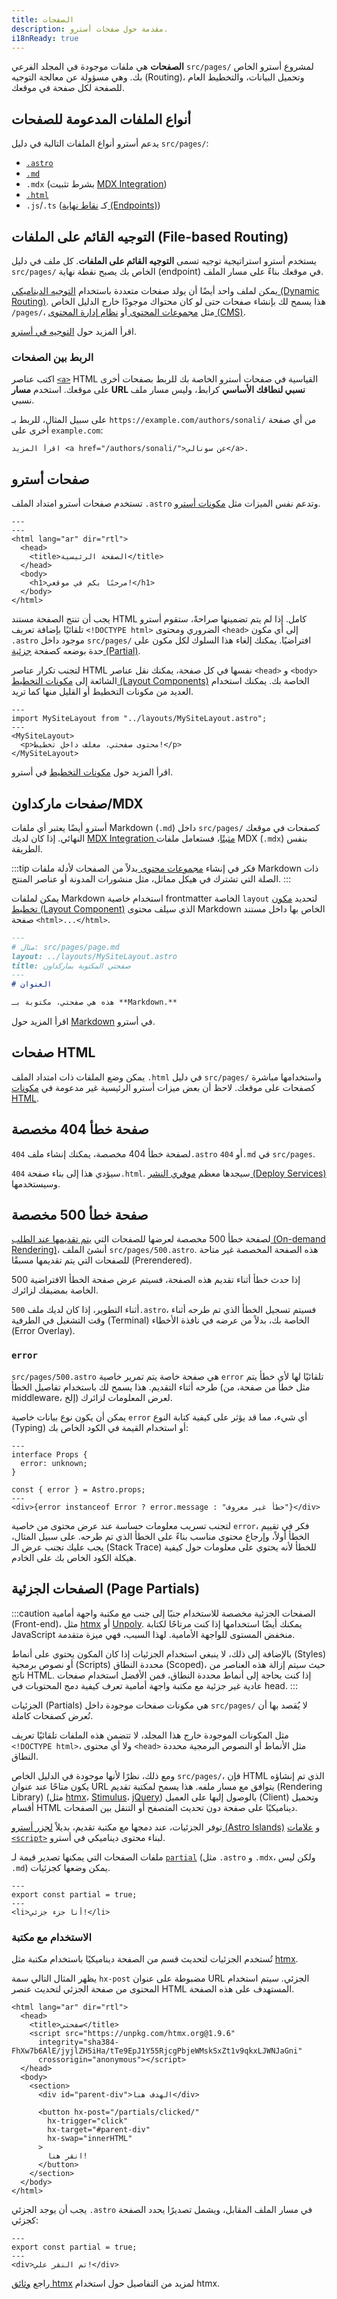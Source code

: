 ```yaml
---
title: الصفحات
description: مقدمة حول صفحات أسترو.
i18nReady: true
---
```


**الصفحات** هي ملفات موجودة في المجلد الفرعي `src/pages/` لمشروع أسترو الخاص بك. وهي مسؤولة عن معالجة التوجيه (Routing)، وتحميل البيانات، والتخطيط العام للصفحة لكل صفحة في موقعك.

## أنواع الملفات المدعومة للصفحات

يدعم أسترو أنواع الملفات التالية في دليل `src/pages/`:

- [`.astro`](#صفحات-أسترو)
- [`.md`](#صفحات-ماركداونmdx)
- `.mdx` (بشرط تثبيت [MDX Integration](/ar/guides/integrations-guide/mdx/#installation))
- [`.html`](#صفحات-html)
- `.js`/`.ts` (كـ [نقاط نهاية (Endpoints)](/ar/guides/endpoints/))

## التوجيه القائم على الملفات (File-based Routing)

يستخدم أسترو استراتيجية توجيه تسمى **التوجيه القائم على الملفات**. كل ملف في دليل `src/pages/` الخاص بك يصبح نقطة نهاية (endpoint) في موقعك بناءً على مسار الملف.

يمكن لملف واحد أيضًا أن يولد صفحات متعددة باستخدام [التوجيه الديناميكي (Dynamic Routing)](/ar/guides/routing/#dynamic-routes). هذا يسمح لك بإنشاء صفحات حتى لو كان محتواك موجودًا خارج الدليل الخاص `/pages/`، مثل [مجموعات المحتوى ](/ar/guides/content-collections/) أو [نظام إدارة المحتوى (CMS)](/ar/guides/cms/).

<ReadMore>اقرأ المزيد حول [التوجيه في أسترو](https://docs.astro.build/ar/guides/routing/).</ReadMore>

### الربط بين الصفحات

اكتب عناصر [`<a>`](https://developer.mozilla.org/en-US/docs/Web/HTML/Element/a) HTML القياسية في صفحات أسترو الخاصة بك للربط بصفحات أخرى على موقعك. استخدم **مسار URL نسبي لنطاقك الأساسي** كرابط، وليس مسار ملف نسبي.

على سبيل المثال، للربط بـ `https://example.com/authors/sonali/` من أي صفحة أخرى على `example.com`:

```astro title="src/pages/index.astro"
اقرأ المزيد <a href="/authors/sonali/">عن سونالي</a>.
```

## صفحات أسترو

تستخدم صفحات أسترو امتداد الملف `.astro` وتدعم نفس الميزات مثل [مكونات أسترو](/ar/basics/astro-components/).

```astro title="src/pages/index.astro"
---
---
<html lang="ar" dir="rtl">
  <head>
    <title>الصفحة الرئيسية</title>
  </head>
  <body>
    <h1>مرحبًا بكم في موقعي!</h1>
  </body>
</html>
```

يجب أن تنتج الصفحة مستند HTML كامل. إذا لم يتم تضمينها صراحةً، ستقوم أسترو تلقائيًا بإضافة تعريف `<!DOCTYPE html>` الضروري ومحتوى `<head>` إلى أي مكون `.astro` موجود داخل `src/pages/` افتراضيًا. يمكنك إلغاء هذا السلوك لكل مكون على حدة بوضعه كصفحة [جزئية (Partial)](#صفحات-جزئية).

لتجنب تكرار عناصر HTML نفسها في كل صفحة، يمكنك نقل عناصر `<head>` و `<body>` الشائعة إلى [مكونات التخطيط (Layout Components)](/ar/basics/layouts/) الخاصة بك. يمكنك استخدام العديد من مكونات التخطيط أو القليل منها كما تريد.

```astro title="src/pages/index.astro" /</?MySiteLayout>/ {2}
---
import MySiteLayout from "../layouts/MySiteLayout.astro";
---
<MySiteLayout>
  <p>محتوى صفحتي، مغلف داخل تخطيط!</p>
</MySiteLayout>
```

<ReadMore>اقرأ المزيد حول [مكونات التخطيط](/ar/basics/layouts/) في أسترو.</ReadMore>

## صفحات ماركداون/MDX

أسترو أيضًا يعتبر أي ملفات Markdown (`.md`) داخل `src/pages/` كصفحات في موقعك النهائي. إذا كان لديك [MDX Integration مثبتًا](/ar/guides/integrations-guide/mdx/#installation)، فستعامل ملفات MDX (`.mdx`) بنفس الطريقة.

:::tip
فكر في إنشاء [مجموعات محتوى ](/ar/guides/content-collections/) بدلاً من الصفحات لأدلة ملفات Markdown ذات الصلة التي تشترك في هيكل مماثل، مثل منشورات المدونة أو عناصر المنتج.
:::

يمكن لملفات Markdown استخدام خاصية frontmatter الخاصة `layout` لتحديد [مكون تخطيط (Layout Component)](/ar/basics/layouts/) الذي سيلف محتوى Markdown الخاص بها داخل مستند صفحة `<html>...</html>`.

```md {3}
---
# مثال: src/pages/page.md
layout: ../layouts/MySiteLayout.astro
title: صفحتي المكتوبة بماركداون
---
# العنوان

هذه هي صفحتي، مكتوبة بـ **Markdown.**
```

<ReadMore>اقرأ المزيد حول [Markdown](/ar/guides/markdown-content/) في أسترو.</ReadMore>

## صفحات HTML

يمكن وضع الملفات ذات امتداد الملف `.html` في دليل `src/pages/` واستخدامها مباشرة كصفحات على موقعك. لاحظ أن بعض ميزات أسترو الرئيسية غير مدعومة في [مكونات HTML](/ar/basics/astro-components/#html-components).

## صفحة خطأ 404 مخصصة

لصفحة خطأ 404 مخصصة، يمكنك إنشاء ملف `404.astro` أو `404.md` في `src/pages`.

سيؤدي هذا إلى بناء صفحة `404.html`. سيجدها معظم [موفري النشر (Deploy Services)](/ar/guides/deploy/) وسيستخدمها.

## صفحة خطأ 500 مخصصة

لصفحة خطأ 500 مخصصة لعرضها للصفحات التي [يتم تقديمها عند الطلب (On-demand Rendering)](/ar/guides/on-demand-rendering/)، أنشئ الملف `src/pages/500.astro`. هذه الصفحة المخصصة غير متاحة للصفحات التي يتم تقديمها مسبقًا (Prerendered).

إذا حدث خطأ أثناء تقديم هذه الصفحة، فسيتم عرض صفحة الخطأ الافتراضية 500 الخاصة بمضيفك لزائرك.

<p><Since v="4.10.3" /></p>

أثناء التطوير، إذا كان لديك ملف `500.astro`، فسيتم تسجيل الخطأ الذي تم طرحه أثناء وقت التشغيل في الطرفية (Terminal) الخاصة بك، بدلاً من عرضه في نافذة الأخطاء (Error Overlay).

### `error`

<p><Since v="4.11.0" /></p>

`src/pages/500.astro` هي صفحة خاصة يتم تمرير خاصية `error` تلقائيًا لها لأي خطأ يتم طرحه أثناء التقديم. هذا يسمح لك باستخدام تفاصيل الخطأ (مثل خطأ من صفحة، من middleware، إلخ) لعرض المعلومات لزائرك.

يمكن أن يكون نوع بيانات خاصية `error` أي شيء، مما قد يؤثر على كيفية كتابة النوع (Typing) أو استخدام القيمة في الكود الخاص بك:

```astro title="src/pages/500.astro"
---
interface Props {
  error: unknown;
}

const { error } = Astro.props;
---
<div>{error instanceof Error ? error.message : "خطأ غير معروف"}</div>
```

لتجنب تسريب معلومات حساسة عند عرض محتوى من خاصية `error`، فكر في تقييم الخطأ أولاً، وإرجاع محتوى مناسب بناءً على الخطأ الذي تم طرحه. على سبيل المثال، يجب عليك تجنب عرض الـ (Stack Trace) للخطأ لأنه يحتوي على معلومات حول كيفية هيكلة الكود الخاص بك على الخادم.

## الصفحات الجزئية (Page Partials)

<p><Since v="3.4.0" /></p>

:::caution
الصفحات الجزئية مخصصة للاستخدام جنبًا إلى جنب مع مكتبة واجهة أمامية (Front-end)، مثل [htmx](https://htmx.org/) أو [Unpoly](https://unpoly.com/). يمكنك أيضًا استخدامها إذا كنت مرتاحًا لكتابة JavaScript منخفض المستوى للواجهة الأمامية. لهذا السبب، فهي ميزة متقدمة.

بالإضافة إلى ذلك، لا ينبغي استخدام الجزئيات إذا كان المكون يحتوي على أنماط (Styles) أو نصوص برمجية (Scripts) محددة النطاق (Scoped)، حيث سيتم إزالة هذه العناصر من ناتج HTML. إذا كنت بحاجة إلى أنماط محددة النطاق، فمن الأفضل استخدام صفحات عادية غير جزئية مع مكتبة واجهة أمامية تعرف كيفية دمج المحتويات في head.
:::

الجزئيات (Partials) هي مكونات صفحات موجودة داخل `src/pages/` لا يُقصد بها أن تُعرض كصفحات كاملة.

مثل المكونات الموجودة خارج هذا المجلد، لا تتضمن هذه الملفات تلقائيًا تعريف `<!DOCTYPE html>`، ولا أي محتوى `<head>` مثل الأنماط أو النصوص البرمجية محددة النطاق.

ومع ذلك، نظرًا لأنها موجودة في الدليل الخاص `src/pages/`، فإن HTML الذي تم إنشاؤه يكون متاحًا عند عنوان URL يتوافق مع مسار ملفه. هذا يسمح لمكتبة تقديم (Rendering Library) (مثل [htmx](https://htmx.org/)، [Stimulus](https://stimulus.hotwired.dev/)، [jQuery](https://jquery.com/)) بالوصول إليها على العميل (Client) وتحميل أقسام HTML ديناميكيًا على صفحة دون تحديث المتصفح أو التنقل بين الصفحات.

توفر الجزئيات، عند دمجها مع مكتبة تقديم، بديلاً [لجزر أسترو (Astro Islands)](/en/concepts/islands/) و [علامات `<script>`](/ar/guides/client-side-scripts/) لبناء محتوى ديناميكي في أسترو.

ملفات الصفحات التي يمكنها تصدير قيمة لـ [`partial`](/en/reference/routing-reference/#partial) (مثل `.astro` و `.mdx`، ولكن ليس `.md`) يمكن وضعها كجزئيات.

```astro title="src/pages/partial.astro" ins={2}
---
export const partial = true;
---
<li>أنا جزء جزئي!</li>
```

### الاستخدام مع مكتبة

تُستخدم الجزئيات لتحديث قسم من الصفحة ديناميكيًا باستخدام مكتبة مثل [htmx](https://htmx.org/).

يظهر المثال التالي سمة `hx-post` مضبوطة على عنوان URL الجزئي. سيتم استخدام المحتوى من صفحة الجزئي لتحديث عنصر HTML المستهدف على هذه الصفحة.

```astro title="src/pages/index.astro" 'hx-post="/partials/clicked/"'
<html lang="ar" dir="rtl">
  <head>
    <title>صفحتي</title>
    <script src="https://unpkg.com/htmx.org@1.9.6"
      integrity="sha384-FhXw7b6AlE/jyjlZH5iHa/tTe9EpJ1Y55RjcgPbjeWMskSxZt1v9qkxLJWNJaGni"
      crossorigin="anonymous"></script>
  </head>
  <body>
    <section>
      <div id="parent-div">الهدف هنا</div>
    
      <button hx-post="/partials/clicked/"
        hx-trigger="click"
        hx-target="#parent-div"
        hx-swap="innerHTML"
      >
        انقر هنا!
      </button>
    </section>
  </body>
</html>
```

يجب أن يوجد الجزئي `.astro` في مسار الملف المقابل، ويشمل تصديرًا يحدد الصفحة كجزئي:

```astro title="src/pages/partials/clicked.astro" {2}
---
export const partial = true;
---
<div>تم النقر علي!</div>
```

راجع [وثائق htmx](https://htmx.org/docs/) لمزيد من التفاصيل حول استخدام htmx.
